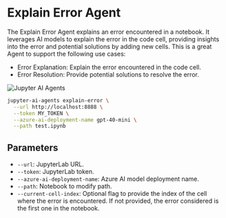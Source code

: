 # Explain Error Agent

The Explain Error Agent explains an error encountered in a notebook. It leverages AI models to explain the error in the code cell, providing insights into the error and potential solutions by adding new cells. This is a great Agent to support the following use cases:

- Error Explanation: Explain the error encountered in the code cell.
- Error Resolution: Provide potential solutions to resolve the error.

![Jupyter AI Agents](https://assets.datalayer.tech/jupyter-ai-agents/ai-agent-explainerror-demo-terminal.gif)

```bash
jupyter-ai-agents explain-error \
  --url http://localhost:8888 \
  --token MY_TOKEN \
  --azure-ai-deployment-name gpt-40-mini \
  --path test.ipynb
```

## Parameters

- `--url`: JupyterLab URL.
- `--token`: JupyterLab token.
- `--azure-ai-deployment-name`: Azure AI model deployment name.
- `--path`: Notebook to modify path.
- `--current-cell-index`: Optional flag to provide the index of the cell where the error is encountered. If not provided, the error considered is the first one in the notebook.
